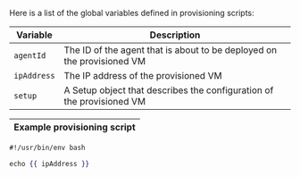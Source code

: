 
Here is a list of the global variables defined in provisioning scripts:

| Variable    | Description |
| ----------- | ----------- |
| `agentId`   | The ID of the agent that is about to be deployed on the provisioned VM |
| `ipAddress` | The IP address of the provisioned VM |
| `setup`     | A <ScrollLink href="#setups">Setup</ScrollLink> object that describes the configuration of the provisioned VM |

| Example provisioning script |
| --------------------------- |

```handlebars
#!/usr/bin/env bash

echo {{ ipAddress }}
```
